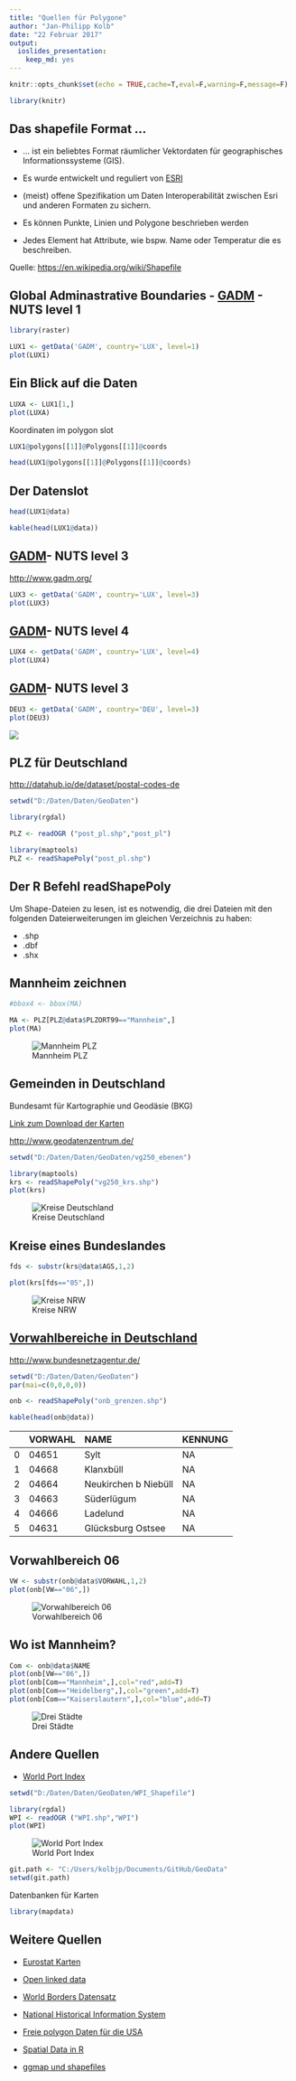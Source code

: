 ```yaml
---
title: "Quellen für Polygone"
author: "Jan-Philipp Kolb"
date: "22 Februar 2017"
output: 
  ioslides_presentation: 
    keep_md: yes
---
```


```r
knitr::opts_chunk$set(echo = TRUE,cache=T,eval=F,warning=F,message=F)
```


```r
library(knitr)
```

## Das shapefile Format ... 

- ... ist ein beliebtes Format räumlicher Vektordaten für geographisches Informationssysteme (GIS).
- Es wurde entwickelt und reguliert von [ESRI](http://www.esri.com/)

- (meist) offene Spezifikation um Daten Interoperabilität zwischen Esri und anderen Formaten zu sichern. 

- Es können Punkte, Linien und Polygone beschrieben werden

- Jedes Element hat Attribute, wie bspw. Name oder Temperatur die es beschreiben.

Quelle: <https://en.wikipedia.org/wiki/Shapefile>


## Global Adminastrative Boundaries - [GADM](http://www.gadm.org/) - NUTS level 1

```r
library(raster)
```


```r
LUX1 <- getData('GADM', country='LUX', level=1)
plot(LUX1)
```



## Ein Blick auf die Daten

```r
LUXA <- LUX1[1,]
plot(LUXA)
```

Koordinaten im polygon slot
```r
LUX1@polygons[[1]]@Polygons[[1]]@coords
```

```r
head(LUX1@polygons[[1]]@Polygons[[1]]@coords)
```

## Der Datenslot

```r
head(LUX1@data)
```

```r
kable(head(LUX1@data))
```

## [GADM](http://www.gadm.org/)- NUTS level 3

<http://www.gadm.org/>

```r
LUX3 <- getData('GADM', country='LUX', level=3)
plot(LUX3)
```

## [GADM](http://www.gadm.org/)- NUTS level 4

```r
LUX4 <- getData('GADM', country='LUX', level=4)
plot(LUX4)
```

## [GADM](http://www.gadm.org/)- NUTS level 3

```r
DEU3 <- getData('GADM', country='DEU', level=3)
plot(DEU3)
```

![](figure/DEU3.png)

## PLZ für Deutschland

<http://datahub.io/de/dataset/postal-codes-de>

```r
setwd("D:/Daten/Daten/GeoDaten")
```

```r
library(rgdal)
```



```r
PLZ <- readOGR ("post_pl.shp","post_pl")
```



```r
library(maptools)
PLZ <- readShapePoly("post_pl.shp")
```

## Der R Befehl readShapePoly

Um Shape-Dateien zu lesen, ist es notwendig, 
die drei Dateien mit den folgenden Dateierweiterungen im gleichen Verzeichnis zu haben:

- .shp
- .dbf
- .shx

## Mannheim zeichnen

```r
#bbox4 <- bbox(MA)
```

```r
MA <- PLZ[PLZ@data$PLZORT99=="Mannheim",]
plot(MA)
```

![Mannheim PLZ](https://raw.githubusercontent.com/Japhilko/GeoData/master/2016/slides/figure/MannheimPLZ.png)

## Gemeinden in Deutschland

Bundesamt für Kartographie und Geodäsie (BKG)

[Link zum Download der Karten](http://www.geodatenzentrum.de/geodaten/gdz_rahmen.gdz_div?gdz_spr=deu&gdz_akt_zeile=5&gdz_anz_zeile=1&gdz_unt_zeile=15&gdz_user_id=0)

<http://www.geodatenzentrum.de/>

```r
setwd("D:/Daten/Daten/GeoDaten/vg250_ebenen")
```


```r
library(maptools)
krs <- readShapePoly("vg250_krs.shp")
plot(krs)
```

![Kreise Deutschland](figure/vg250_krs.png)

## Kreise eines Bundeslandes

```r
fds <- substr(krs@data$AGS,1,2)

plot(krs[fds=="05",])
```

![Kreise NRW](figure/KreiseNRW.png)


## [Vorwahlbereiche in Deutschland](http://www.bundesnetzagentur.de/SharedDocs/Downloads/DE/Sachgebiete/Telekommunikation/Unternehmen_Institutionen/Nummerierung/Rufnummern/ONVerzeichnisse/ONBGrenzen/ONB_Grenzen.html)

<http://www.bundesnetzagentur.de/>

```r
setwd("D:/Daten/Daten/GeoDaten")
par(mai=c(0,0,0,0))
```


```r
onb <- readShapePoly("onb_grenzen.shp")

kable(head(onb@data))
```

|   |VORWAHL |NAME                 |KENNUNG |
|:--|:-------|:--------------------|:-------|
|0  |04651   |Sylt                 |NA      |
|1  |04668   |Klanxbüll            |NA      |
|2  |04664   |Neukirchen b Niebüll |NA      |
|3  |04663   |Süderlügum           |NA      |
|4  |04666   |Ladelund             |NA      |
|5  |04631   |Glücksburg Ostsee    |NA      |


## Vorwahlbereich 06

```r
VW <- substr(onb@data$VORWAHL,1,2)
plot(onb[VW=="06",])
```

![Vorwahlbereich 06](figure/Vorwahl06.png)

## Wo ist Mannheim?

```r
Com <- onb@data$NAME
plot(onb[VW=="06",])
plot(onb[Com=="Mannheim",],col="red",add=T)
plot(onb[Com=="Heidelberg",],col="green",add=T)
plot(onb[Com=="Kaiserslautern",],col="blue",add=T)
```

![Drei Städte](figure/DreiStaedte.png)

## Andere Quellen

- [World Port Index](http://msi.nga.mil/NGAPortal/MSI.portal?_nfpb=true&_pageLabel=msi_portal_page_62&pubCode=0015)

```r
setwd("D:/Daten/Daten/GeoDaten/WPI_Shapefile")
```


```r
library(rgdal)
WPI <- readOGR ("WPI.shp","WPI")
plot(WPI)
```

![World Port Index](figure/WPI.png)


```r
git.path <- "C:/Users/kolbjp/Documents/GitHub/GeoData"
setwd(git.path)
```

Datenbanken für Karten

```r
library(mapdata)
```

## Weitere Quellen

- [Eurostat Karten](http://epp.eurostat.ec.europa.eu/portal/page/portal/gisco_Geographical_information_maps/popups/
references/administrative_units_statistical_units_1)

- [Open linked data](https://www.ordnancesurvey.co.uk/business-and-government/products/opendata-products-grid.html)

- [World Borders Datensatz](http://thematicmapping.org/downloads/world_borders.php)

- [National Historical Information System](https://www.nhgis.org/)

- [Freie polygon Daten für die USA](http://www.freemapdata.com/html/free_polygon_data.html)

- [Spatial Data in R](https://science.nature.nps.gov/im/datamgmt/statistics/r/advanced/spatial.cfm)

- [ggmap und shapefiles](http://www.r-bloggers.com/shapefile-polygons-plotted-on-google-maps-using-ggmap-in-r-throw-some-throw-some-stats-on-that-mappart-2/)

